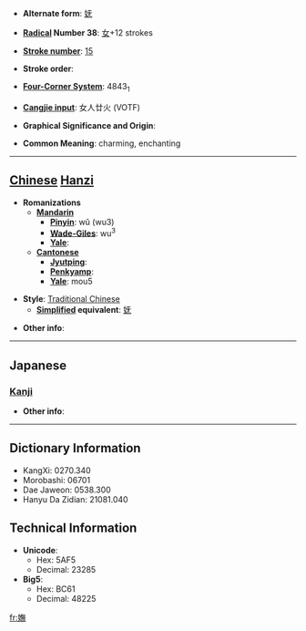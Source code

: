 * '''Alternate form''': [[妩]]

* '''[[Wiktionary:Chinese radical index| Radical]] Number 38''': [[Wiktionary:Chinese radical index 女|女]]+12 strokes

* '''[[Wiktionary:Chinese total strokes index|Stroke number]]''': [[Wiktionary:Chinese total strokes index 15|15]]

* '''Stroke order''': 

* '''[[Wiktionary:Chinese four corner index|Four-Corner System]]''': 4843<sub>1</sub>

* '''[[Wiktionary:Chinese Cangjie index|Cangjie input]]''': 女人廿火 (VOTF)

* '''Graphical Significance and Origin''': 

* '''Common Meaning''': charming, enchanting

----

== [[Chinese]] [[Hanzi]] ==

* '''Romanizations'''
** '''[[Mandarin]]'''
*** '''[[Pinyin]]''': wǔ (wu3)
*** '''[[Wade-Giles]]''': wu<sup>3</sup>
*** '''[[Yale]]''': 
** '''[[Cantonese]]'''
*** '''[[Jyutping]]''':
*** '''[[Penkyamp]]''': 
*** '''[[Yale]]''': mou5

* '''Style''': [[Traditional Chinese]] 
** '''[[Simplified Chinese|Simplified]] equivalent''': [[妩]]

* '''Other info''': 

----

==Japanese==
===[[Kanji]]===
{{kanji|on readings=[[ぶ]] (bu), [[む]] (mu)|kun readings=[[こびる]] (kobiru), [[みめよい]] (mimeyoi)}}

* '''Other info''':  

----

== Dictionary Information ==

* KangXi: 0270.340
* Morobashi: 06701
* Dae Jaweon: 0538.300
* Hanyu Da Zidian: 21081.040

== Technical Information ==

* '''Unicode''':
** Hex: 5AF5
** Decimal: 23285
* '''Big5''':
** Hex: BC61
** Decimal: 48225

[[fr:嫵]]